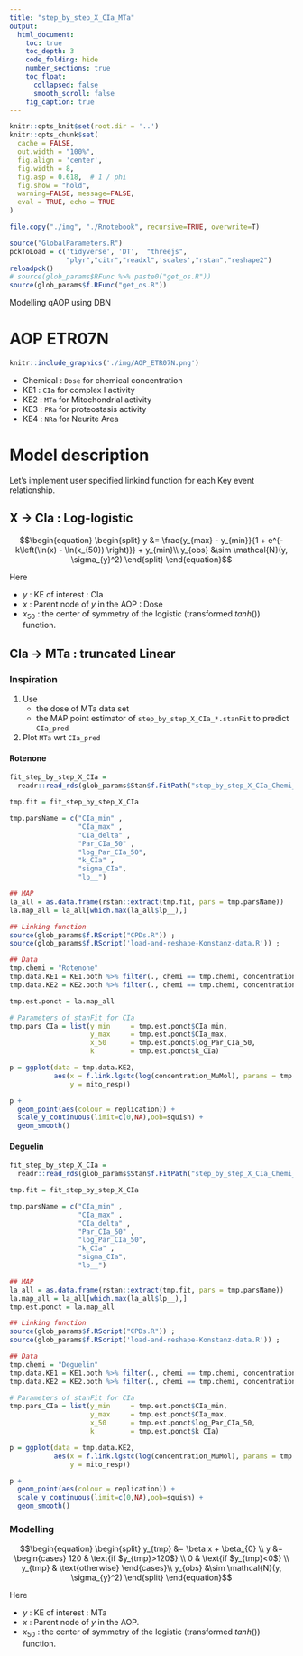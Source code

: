 ```yaml
---
title: "step_by_step_X_CIa_MTa"
output:
  html_document:
    toc: true
    toc_depth: 3
    code_folding: hide
    number_sections: true
    toc_float:
      collapsed: false
      smooth_scroll: false
    fig_caption: true
---
```


```r
knitr::opts_knit$set(root.dir = '..')
knitr::opts_chunk$set(
  cache = FALSE,
  out.width = "100%",
  fig.align = 'center',
  fig.width = 8,
  fig.asp = 0.618,  # 1 / phi
  fig.show = "hold",
  warning=FALSE, message=FALSE,
  eval = TRUE, echo = TRUE
)
```

```r
file.copy("./img", "./Rnotebook", recursive=TRUE, overwrite=T)
```


```r
source("GlobalParameters.R")
pckToLoad = c('tidyverse', 'DT',  "threejs",
              "plyr","citr","readxl",'scales',"rstan","reshape2")
reloadpck()
# source(glob_params$RFunc %>% paste0("get_os.R"))
source(glob_params$f.RFunc("get_os.R"))
```


Modelling qAOP using DBN

# AOP ETR07N

```r
knitr::include_graphics('./img/AOP_ETR07N.png')
```

- Chemical : `Dose` for chemical concentration
- KE1 : `CIa` for complex I activity
- KE2 : `MTa` for Mitochondrial activity
- KE3 : `PRa` for proteostasis activity
- KE4 : `NRa` for Neurite Area

# Model description

Let's implement user specified linkind function for each Key event relationship.

## X -> CIa : Log-logistic

$$\begin{equation}
\begin{split}
y &= \frac{y_{max} - y_{min}}{1 + e^{-k\left(\ln(x) - \ln(x_{50}) \right)}} + y_{min}\\
y_{obs} &\sim \mathcal{N}(y, \sigma_{y}^2)
\end{split}
\end{equation}$$

Here

- $y$ : KE of interest : CIa
- $x$ : Parent node of $y$ in the AOP : Dose
- $x_{50}$ : the center of symmetry of the logistic (transformed $tanh()$) function.

## CIa -> MTa : truncated Linear

### Inspiration {.tabset .tabset-fade .tabset-pills}

1. Use 
    - the dose of MTa data set
    - the MAP point estimator of `step_by_step_X_CIa_*.stanFit`
to predict `CIa_pred` 
1. Plot `MTa` wrt `CIa_pred`

#### Rotenone

```r
fit_step_by_step_X_CIa =
  readr::read_rds(glob_params$Stan$f.FitPath("step_by_step_X_CIa_Chemi_Rotenone_Chain_3_iter_4000_seed_1907120936_1907120936.stanFit"))

tmp.fit = fit_step_by_step_X_CIa

tmp.parsName = c("CIa_min" ,
                 "CIa_max" ,
                 "CIa_delta" ,
                 "Par_CIa_50" ,
                 "log_Par_CIa_50",
                 "k_CIa" ,
                 "sigma_CIa",
                 "lp__")

## MAP
la_all = as.data.frame(rstan::extract(tmp.fit, pars = tmp.parsName))
la.map_all = la_all[which.max(la_all$lp__),]

## Linking function
source(glob_params$f.RScript("CPDs.R")) ;
source(glob_params$f.RScript('load-and-reshape-Konstanz-data.R')) ;

## Data
tmp.chemi = "Rotenone"
tmp.data.KE1 = KE1.both %>% filter(., chemi == tmp.chemi, concentration_MuMol > 0)
tmp.data.KE2 = KE2.both %>% filter(., chemi == tmp.chemi, concentration_MuMol > 0)

tmp.est.ponct = la.map_all

# Parameters of stanFit for CIa
tmp.pars_CIa = list(y_min     = tmp.est.ponct$CIa_min,
                    y_max     = tmp.est.ponct$CIa_max,
                    x_50      = tmp.est.ponct$log_Par_CIa_50,
                    k         = tmp.est.ponct$k_CIa)

p = ggplot(data = tmp.data.KE2,
           aes(x = f.link.lgstc(log(concentration_MuMol), params = tmp.pars_CIa),
               y = mito_resp))

p +
  geom_point(aes(colour = replication)) +
  scale_y_continuous(limit=c(0,NA),oob=squish) +
  geom_smooth()
```

#### Deguelin

```r
fit_step_by_step_X_CIa =
  readr::read_rds(glob_params$Stan$f.FitPath("step_by_step_X_CIa_Chemi_Deguelin_Chain_3_iter_4000_seed_1907120936_1907120936.stanFit"))

tmp.fit = fit_step_by_step_X_CIa

tmp.parsName = c("CIa_min" ,
                 "CIa_max" ,
                 "CIa_delta" ,
                 "Par_CIa_50" ,
                 "log_Par_CIa_50",
                 "k_CIa" ,
                 "sigma_CIa",
                 "lp__")

## MAP
la_all = as.data.frame(rstan::extract(tmp.fit, pars = tmp.parsName))
la.map_all = la_all[which.max(la_all$lp__),]
tmp.est.ponct = la.map_all

## Linking function
source(glob_params$f.RScript("CPDs.R")) ;
source(glob_params$f.RScript('load-and-reshape-Konstanz-data.R')) ;

## Data
tmp.chemi = "Deguelin"
tmp.data.KE1 = KE1.both %>% filter(., chemi == tmp.chemi, concentration_MuMol > 0)
tmp.data.KE2 = KE2.both %>% filter(., chemi == tmp.chemi, concentration_MuMol > 0)

# Parameters of stanFit for CIa
tmp.pars_CIa = list(y_min     = tmp.est.ponct$CIa_min,
                    y_max     = tmp.est.ponct$CIa_max,
                    x_50      = tmp.est.ponct$log_Par_CIa_50,
                    k         = tmp.est.ponct$k_CIa)

p = ggplot(data = tmp.data.KE2,
           aes(x = f.link.lgstc(log(concentration_MuMol), params = tmp.pars_CIa),
               y = mito_resp))

p +
  geom_point(aes(colour = replication)) +
  scale_y_continuous(limit=c(0,NA),oob=squish) +
  geom_smooth()
```

### Modelling

$$\begin{equation}
\begin{split}
y_{tmp} &= \beta x + \beta_{0} \\
y &= \begin{cases}
120 & \text{if $y_{tmp}>120$} \\
0   & \text{if $y_{tmp}<0$}   \\
y_{tmp} & \text{otherwise}
\end{cases}\\
y_{obs} &\sim \mathcal{N}(y, \sigma_{y}^2)
\end{split}
\end{equation}$$

Here

- $y$ : KE of interest : MTa
- $x$ : Parent node of $y$ in the AOP.
- $x_{50}$ : the center of symmetry of the logistic (transformed $tanh()$) function.
